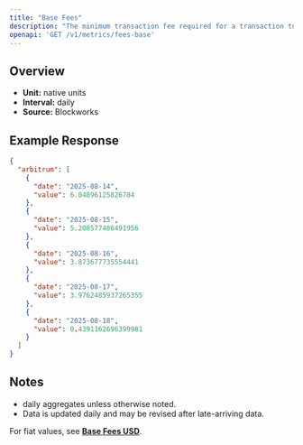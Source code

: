 ```yaml
---
title: "Base Fees"
description: "The minimum transaction fee required for a transaction to be included in a block"
openapi: 'GET /v1/metrics/fees-base'
---
```


## Overview

- **Unit:** native units
- **Interval:** daily
- **Source:** Blockworks

## Example Response

```json
{
  "arbitrum": [
    {
      "date": "2025-08-14",
      "value": 6.04896125826784
    },
    {
      "date": "2025-08-15",
      "value": 5.208577486491956
    },
    {
      "date": "2025-08-16",
      "value": 3.873677735554441
    },
    {
      "date": "2025-08-17",
      "value": 3.9762485937265355
    },
    {
      "date": "2025-08-18",
      "value": 0.4391162696399981
    }
  ]
}
```

## Notes
- daily aggregates unless otherwise noted.
- Data is updated daily and may be revised after late-arriving data.


<Note>For fiat values, see **[Base Fees USD](./fees-base-usd)**.</Note>